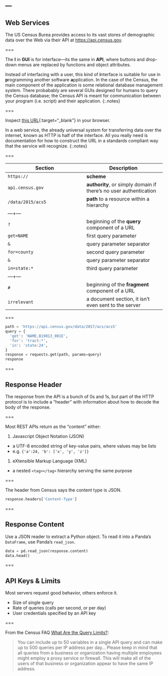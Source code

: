 ---
---

## Web Services

The US Census Burea provides access to its vast stores of demographic
data over the Web via their API at <https://api.census.gov>.

===

The **I** in **GUI** is for interface---its the same in **API**, where buttons
and drop-down menus are replaced by functions and object attributes.

Instead of interfacing with a user, this kind of **i**nterface is suitable for
use in **p**rogramming another software **a**pplication. In the case of the
Census, the main component of the application is some relational database
management system. There probabably are several GUIs designed for humans to
query the Census database; the Census API is meant for communication between
your program (i.e. script) and their application.
{:.notes}

===

Inspect [this URL](https://api.census.gov/data/2015/acs5?get=NAME&for=county&in=state:24#irrelephant){:target="_blank"} in your browser.

In a web service, the already universal system for
transferring data over the internet, known as HTTP is half of the
interface. All you really need is documentation for how to construct
the URL in a standards compliant way that the service will recognize.
{:.notes}

===

| Section | Description |  
|---+---|
| `https://`        | **scheme** |
| `api.census.gov`  | **authority**, or simply domain if there's no user authentication |
| `/data/2015/acs5` | **path** to a resource within a hierarchy |
|---+---|
| `?`          | beginning of the **query** component of a URL |
| `get=NAME`   | first query parameter |
| `&`          | query parameter separator |
| `for=county` | second query parameter |
| `&`          | query parameter separator |
| `in=state:*` | third query parameter |
|---+---|
| `#`          | beginning of the **fragment** component of a URL |
| `irrelevant` | a document section, it isn't even sent to the server |

===

```python
path = 'https://api.census.gov/data/2017/acs/acs5'
query = {
  'get': 'NAME,B19013_001E',
  'for': 'tract:*',
  'in': 'state:24',
}
response = requests.get(path, params=query)
response
```

===

## Response Header

The response from the API is a bunch of 0s and 1s, but part of the
HTTP protocol is to include a "header" with information about how
to decode the body of the response.

===

Most REST APIs return as the "content" either:

1. Javascript Object Notation (JSON)
  - a UTF-8 encoded string of key-value pairs, where values may be lists
  - e.g. `{'a':24, 'b': ['x', 'y', 'z']}`
1. eXtensible Markup Language (XML)
  - a nested `<tag></tag>` hierarchy serving the same purpose

===

The header from Census says the content type is JSON.

```python
response.headers['Content-Type']
```

===

## Response Content

Use a JSON reader to extract a Python object. To read it into
a Panda's `DataFrame`, use Panda's `read_json`.

```python
data = pd.read_json(response.content)
data.head()
```

===

## API Keys & Limits

Most servers request good behavior, others enforce it.

- Size of single query
- Rate of queries (calls per second, or per day)
- User credentials specified by an API key

===

From the Census FAQ [What Are the Query Limits?](https://www.census.gov/data/developers/guidance/api-user-guide.Query_Components.html):

>You can include up to 50 variables in a single API query and can make
>up to 500 queries per IP address per day...  Please keep in mind that
>all queries from a business or organization having multiple employees
>might employ a proxy service or firewall. This will make all of the
>users of that business or organization appear to have the same IP
>address.
